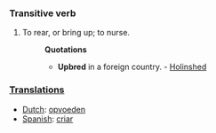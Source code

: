 ===Transitive verb===
#To rear, or bring up; to nurse. 
#:'''Quotations'''
#:*'''Upbred''' in a foreign country. - [[Holinshed]]

===[[Translation]]s===
*[[Dutch]]: [[opvoeden]]
*[[Spanish]]: [[criar]]